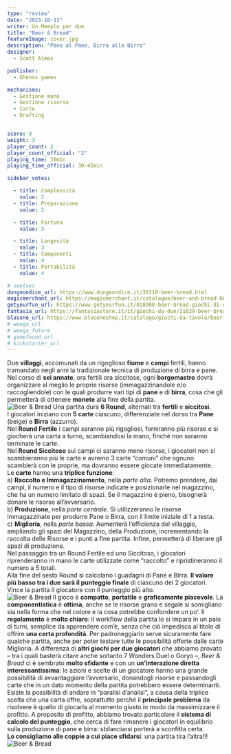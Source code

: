 ```yaml
---
type: "review"
date: "2023-10-13"
writer: Un Meeple per due
title: "Beer & Bread"
featureImage: cover.jpg
description: "Pane al Pane, Birra alla Birra"
designer: 
  - Scott Almes

publisher: 
  - Ghenos games

mechanisms:
  - Gestione mano
  - Gestione risorse
  - Carte
  - Drafting


score: 8
weight: 3
player_count: 2
player_count_official: "2"
playing_time: 30min
playing_time_official: 30-45min

sidebar_votes:

  - title: Complessità
    value: 2
  - title: Preparazione
    value: 2

  - title: Fortuna
    value: 3

  - title: Longevità
    value: 3
  - title: Componenti
    value: 4
  - title: Portabilità
    value: 4

# seelves
dungeondice_url: https://www.dungeondice.it/30310-beer-bread.html
magicmerchant_url: https://magicmerchant.it/catalogue/beer-and-bread-66442/
getyourfun_url: https://www.getyourfun.it/018900-beer-bread-giochi-di-carte.html
fantasia_url: https://fantasiastore.it/it/giochi-da-due/21039-beer-bread-ita.html
blasone_url: https://www.blasoneshop.it/catalogo/giochi-da-tavolo/beer-bread-42-3418
# weega_url
# weega_future
# gamefound_url
# kickstarter_url
---
```


<Setting>
  Due <strong>villaggi</strong>, accomunati da un rigoglioso <strong>fiume</strong> e <strong>campi</strong> fertili, hanno tramandato negli anni la tradizionale tecnica di produzione di birra e pane. Nel corso di <strong>sei annate</strong>, ora fertili ora siccitose, ogni <strong>borgomastro</strong> dovrà organizzare al meglio le proprie risorse (immagazzinandole e/o raccogliendole) con le quali produrre vari tipi di <strong>pane</strong> e di <strong>birra</strong>, cosa che gli permetterà di ottenere <strong>monete</strong> alla fine della partita.<br />


</Setting>

<img src="./game1.jpg" alt="Beer & Bread" />

<Rules>
 Una partita dura <strong>6 Round</strong>, alternati tra <strong>fertili</strong> e <strong>siccitosi</strong>.<br />
I giocatori iniziano con <strong>5 carte</strong> ciascuno, differenziate nel dorso tra <strong>Pane</strong> (beige) e <strong>Birra</strong> (azzurro).<br />
Nel <strong>Round Fertile</strong> i campi saranno più rigogliosi, forniranno più risorse e si giocherà una carta a turno, scambiandosi la mano, finché non saranno terminate le carte.<br />
Nel <strong>Round Siccitoso</strong> sui campi ci saranno meno risorse, i giocatori non si scambieranno più le carte e avremo 3 carte “comuni” che ognuno scambierà con le proprie, ma dovranno essere giocate immediatamente.<br />
Le <strong>carte</strong> hanno una <strong>triplice funzione</strong>:<br />
a) <strong>Raccolto e Immagazzinamento</strong>, nella <em>parte alta</em>. Potremo prendere, dai campi, il numero e il tipo di risorse indicate e posizionarle nel magazzino, che ha un numero limitato di spazi. Se il magazzino è pieno, bisognerà donare le risorse all’avversario.<br />
b) <strong>Produzione</strong>, nella <em>parte centrale</em>. Si utilizzeranno le risorse immagazzinate per produrre Pane o Birra, con il limite iniziale di 1 a testa.<br />
c) <strong>Miglioria</strong>, nella <em>parte bassa</em>. Aumenterà l’efficienza del villaggio, ampliando gli spazi del Magazzino, della Produzione, incrementando la raccolta delle Risorse e i punti a fine partita. Infine, permetterà di liberare gli spazi di produzione.<br />
Nel passaggio tra un Round Fertile ed uno Siccitoso, i giocatori riprenderanno in mano le carte utilizzate come “raccolto” e ripristineranno il numero a 5 totali.<br />
Alla fine del sesto Round si calcolano i guadagni di Pane e Birra. <strong>Il valore più basso tra i due sarà il punteggio finale</strong> di ciascuno dei 2 giocatori. Vince la partita il giocatore con il punteggio più alto.<br />
</Rules>

<img src="./game2.jpg" alt="Beer & Bread" />

<Feedback>
  Il gioco è <strong>compatto</strong>, <strong>portatile</strong> e <strong>graficamente piacevole</strong>. La <strong>componentistica</strong> è <strong>ottima</strong>, anche se le risorse grano e segale si somigliano sia nella forma che nel colore e la cosa potrebbe confondere un po’. Il <strong>regolamento</strong> è <strong>molto chiaro</strong>: il workflow della partita lo si impara in un paio di turni, semplice da apprendere com’è, senza che ciò impedisca al titolo di offrire <strong>una certa profondità</strong>. Per padroneggiarlo serve sicuramente fare qualche partita, anche per poter testare tutte le possibilità offerte dalle carte Miglioria. A differenza di <strong>altri giochi per due giocatori</strong> che abbiamo provato – tra i quali basterà citare anche soltanto <Link to="/reviews/7wonders-duel/">7 Wonders Duel</Link>  o <Link to="/reviews/goryo">Goryo</Link> –, <em>Beer &amp; Bread</em> ci è sembrato <strong>molto sfidante</strong> e con un <strong>un’interazione diretta interessantissima</strong>: le azioni e scelte di un giocatore hanno una grande possibilità di avvantaggiare l’avversario, donandogli risorse e passandogli carte che in un dato momento della partita potrebbero essere determinanti.<br />
Esiste la possibilità di andare in “paralisi d’analisi”, a causa della triplice scelta che una carta offre, soprattutto perché il <strong>principale problema</strong> da risolvere è quello di giocarla al momento giusto in modo da massimizzare il profitto. A proposito di profitto, abbiamo trovato particolare il <strong>sistema di calcolo del punteggio</strong>, che cerca di fare rimanere i giocatori in equilibrio sulla produzione di pane e birra: sbilanciarsi porterà a sconfitta certa.<br />
<strong>Lo consigliamo alle coppie a cui piace sfidarsi</strong>: una partita tira l’altra!!!<br />
</Feedback>

<img src="./game3.jpg" alt="Beer & Bread" />


